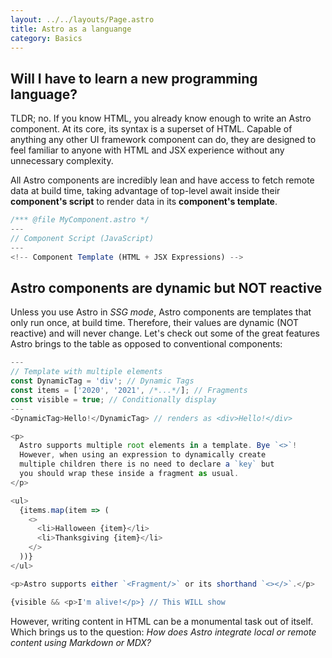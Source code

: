 ```yaml
---
layout: ../../layouts/Page.astro
title: Astro as a languange
category: Basics
---
```


## Will I have to learn a new programming language?

TLDR; no. If you know HTML, you already know enough to write an Astro component. At its core, its syntax is a superset of HTML. Capable of anything any other UI framework component can do, they are designed to feel familiar to anyone with HTML and JSX experience without any unnecessary complexity.

All Astro components are incredibly lean and have access to fetch remote data at build time, taking advantage of top-level await inside their **component's script** to render data in its **component's template**.

```javascript
/*** @file MyComponent.astro */
---
// Component Script (JavaScript)
---
<!-- Component Template (HTML + JSX Expressions) -->
```

## Astro components are dynamic but NOT reactive

Unless you use Astro in *SSG mode*, Astro components are templates that only run once, at build time. Therefore, their values are dynamic (NOT reactive) and will never change. Let's check out some of the great features Astro brings to the table as opposed to conventional components:

```javascript
---
// Template with multiple elements
const DynamicTag = 'div'; // Dynamic Tags
const items = ['2020', '2021', /*...*/]; // Fragments
const visible = true; // Conditionally display
---
<DynamicTag>Hello!</DynamicTag> // renders as <div>Hello!</div>

<p>
  Astro supports multiple root elements in a template. Bye `<>`!
  However, when using an expression to dynamically create
  multiple children there is no need to declare a `key` but
  you should wrap these inside a fragment as usual.
</p>

<ul>
  {items.map(item => (
    <>
      <li>Halloween {item}</li>
      <li>Thanksgiving {item}</li>
    </>
  ))}
</ul>

<p>Astro supports either `<Fragment/>` or its shorthand `<></>`.</p>

{visible && <p>I'm alive!</p>} // This WILL show
```

However, writing content in HTML can be a monumental task out of itself. Which brings us to the question: *How does Astro integrate local or remote content using Markdown or MDX?*